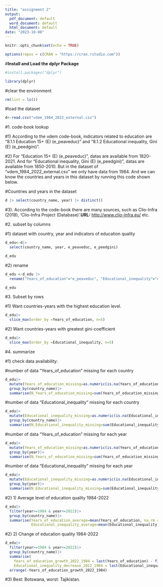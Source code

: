 ```yaml
---
title: "assignment 2"
output:
  pdf_document: default
  word_document: default
  html_document: default
date: "2023-10-08"
---
```


```r
knitr::opts_chunk$set(echo = TRUE)
```

```r
options(repos = c(CRAN = "https://cran.rstudio.com"))
```

\#**Install and Load the dplyr Package**

```r
#install.packages("dplyr")
```

```r
library(dplyr)
```

#clear the environment

```r
rm(list = ls())
```

#load the dataset

```r
d<-read.csv("vdem_1984_2022_external.csv")
```

#1. code-book lookup

#1) According to the vdem code-book, indicators related to education are "8.1.1 Education 15+ (E) (e_peaveduc)" and "8.1.2 Educational inequality, Gini (E) (e_peedgini)".

#2) For "Education 15+ (E) (e_peaveduc)", datas are available from 1820-2021. And for "Educational inequality, Gini (E) (e_peedgini)", datas are available from 1850-2010. But in the dataset of "vdem_1984_2022_external.csv" we only have data from 1984. And we can know the countries and years in this dataset by running this code shown below.

#Countries and years in the dataset

```r
d |> select(country_name, year) |> distinct()
```

#3). According to the code-book there are many sources, such as Clio-Infra (2018), 'Clio-Infra Project (Database)'.**URL:** <http://www.clio-infra.eu/> etc.

#2. subset by columns

#1) dataset with country, year and indicators of education quality

```r
d_edu<-d|>
  select(country_name, year, e_peaveduc, e_peedgini)

d_edu
```

#2) rename

```r
d_edu <-d_edu |>
  rename("Years_of_education"="e_peaveduc", "Educational_inequality"="e_peedgini")

d_edu
```

#3. Subset by rows

#1) Want countries-years with the highest education level.

```r
d_edu|>
  slice_max(order_by =Years_of_education, n=5)
```

#2) Want countries-years with greatest gini-coefficient

```r
d_edu|>
  slice_max(order_by =Educational_inequality, n=5)
```

#4. summarize

#1) check data availability:

#number of data "Years_of_education" missing for each country

```r
d_edu|>
  mutate(Years_of_education_missing=as.numeric(is.na(Years_of_education)), .after = Years_of_education)|>
  group_by(country_name)|>
  summarise(N_Years_of_education_missing=sum(Years_of_education_missing))
```

#number of data "Educational_inequality" missing for each country

```r
d_edu|>
  mutate(Educational_inequality_missing=as.numeric(is.na(Educational_inequality)), .after = Educational_inequality)|>
  group_by(country_name)|>
  summarise(N_Educational_inequality_missing=sum(Educational_inequality_missing))
```

#number of data "Years_of_education" missing for each year

```r
d_edu|>
  mutate(Years_of_education_missing=as.numeric(is.na(Years_of_education)), .after = Years_of_education)|>
  group_by(year)|>
  summarise(N_Years_of_education_missing=sum(Years_of_education_missing))
```

#number of data "Educational_inequality" missing for each year

```r
d_edu|>
  mutate(Educational_inequality_missing=as.numeric(is.na(Educational_inequality)), .after = Educational_inequality)|>
  group_by(year)|>
  summarise(N_Educational_inequality_missing=sum(Educational_inequality_missing))
```

#2) 1) Average level of education quality 1984-2022

```r
d_edu|>
  filter(year>=1984 & year<=2022)|>
  group_by(country_name)|>
  summarise(Years_of_education_average=mean(Years_of_education, na.rm = TRUE),
            Educational_inequality_average=mean(Educational_inequality, na.rm = TRUE))
```

#2) 2) Change of education quality 1984-2022

```r
d_edu|>
  filter(year>=1984 & year<=2022)|>
  group_by(country_name)|>
  summarise(
    Years_of_education_growth_2022_1984 = last(Years_of_education) - first(Years_of_education),
    Educational_inequality_decrease_2022_1984 = last(Educational_inequality) - first(Educational_inequality))|>
  arrange(-Years_of_education_growth_2022_1984)
```

#3) Best: Botswana, worst: Tajikistan.
